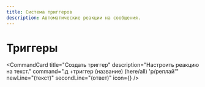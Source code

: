 ```yaml
---
title: Система триггеров
description: Автоматические реакции на сообщения.
---
```



# Триггеры <Zap className="inline-block h-5 w-5 text-indigo-300" />

<CommandCard
  title="Создать триггер"
  description="Настроить реакцию на текст."
  command=".д +триггер (название) (here/all) 'р/реплай'"
  newLine="(текст)"
  secondLine="(ответ)"
  icon={<Zap className="h-5 w-5 text-indigo-300" />}
/>

<br />

<CommandCard
  title="Удалить триггер"
  description="Удалить триггер."
  command=".д -триггер (название)"
/>

<br />

<CommandCard
  title="Список триггеров"
  description="Показать все триггеры."
  command=".д триггеры"
/>
